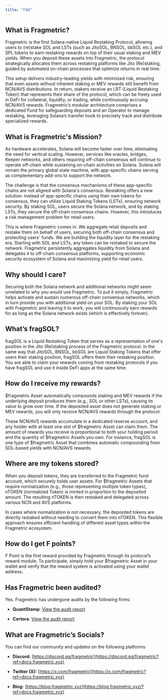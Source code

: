 ```yaml
---
title: "FAQ"
---
```


## What is Fragmetric?

Fragmetric is the first Solana-native Liquid Restaking Protocol, allowing users to (re)stake SOL and LSTs (such as JitoSOL, BNSOL, bbSOL etc.), and SPL tokens to earn restaking rewards on top of their usual staking and MEV yields. When you deposit these assets into Fragmetric, the protocol strategically allocates them across restaking platforms like Jito (Re)staking, guided by automated on-chain processes that optimize returns in real time.

This setup delivers industry-leading yields with minimized risk, ensuring that even assets without inherent staking or MEV rewards still benefit from NCN/AVS distributions. In return, stakers receive an LRT (Liquid Restaking Token) that represents their share of the protocol, which can be freely used in DeFi for collateral, liquidity, or trading, while continuously accruing NCN/AVS rewards. Fragmetric’s modular architecture comprises a dedicated Fund for safeguarding deposits and an Operator to manage restaking, leveraging Solana’s transfer hook to precisely track and distribute specialized rewards.

## What is Fragmetric's Mission?

As hardware accelerates, Solana will become faster over time, eliminating the need for vertical scaling. However, services like oracles, bridges, Keeper networks, and others requiring off-chain consensus will continue to operate off-chain while sustaining on-chain activities on Solana. Solana will remain the primary global state machine, with app-specific chains serving as complementary add-ons to support the network.

The challenge is that the consensus mechanisms of these app-specific chains are not aligned with Solana's consensus. Restaking offers a new solution: instead of app-specific chains using their own tokens for consensus, they can utilize Liquid Staking Tokens (LSTs), ensuring network security. By staking SOL, users secure the Solana network, and by staking LSTs, they secure the off-chain consensus chains. However, this introduces a risk management problem for retail users.

This is where Fragmetric comes in. We aggregate retail deposits and restake them on behalf of users, securing both off-chain consensus and protecting users' funds. We are building the liquidity layer for the restaking era. Starting with SOL and LSTs, any token can be restaked to secure the network. Fragmetric persistently aggregates liquidity from Solana and delegates it to off-chain consensus platforms, supporting economic security ecosystem of Solana and maximizing yield for retail users.

## Why should I care?

Securing both the Solana network and additional networks might seem unrelated to why you would use Fragmetric. To put it simply, Fragmetric helps activate and sustain numerous off-chain consensus networks, which in turn provide you with additional yield on your SOL. By staking your SOL with Fragmetric and leaving it to work, you will continuously earn rewards for as long as the Solana network exists (which is effectively forever).

## What’s fragSOL?

fragSOL is a Liquid Restaking Token that serves as a representation of one's position in the Jito (Re)staking process of the Fragmetric protocol. In the same way that JitoSOL, BNSOL, bbSOL are Liquid Staking Tokens that offer users their staking position, fragSOL offers them their restaking position. You are able to claim your rewards coming from restaking protocols if you have fragSOL and use it inside DeFi apps at the same time.

## How do I receive my rewards?

$fragmetric Asset automatically compounds staking and MEV rewards if the underlying deposit produces them (e.g., SOL or other LSTs), causing its value to grow over time. If the deposited asset does not generate staking or MEV rewards, you will only receive NCN/AVS rewards through the protocol.

These NCN/AVS rewards accumulate in a dedicated reserve account, and any holder with at least one slot of $fragmetric Asset can claim them. The amount of rewards you receive is proportional to both your holding period and the quantity of $fragmetric Assets you own. For instance, fragSOL is one type of $fragmetric Asset that combines automatic compounding from SOL-based yields with NCN/AVS rewards.

## Where are my tokens stored?

When you deposit tokens, they are transferred to the Fragmetric fund account, which securely holds user assets. For $fragmetric Assets that require normalization (e.g., those representing multiple token types), nTOKEN (normalized Token) is minted in proportion to the deposited amount. The resulting nTOKEN is then restaked and delegated across various NCN and AVS platforms.

In cases where normalization is not necessary, the deposited tokens are directly restaked without needing to convert them into nTOKEN. This flexible approach ensures efficient handling of different asset types within the Fragmetric ecosystem.

## How do I get F points?

F Point is the first reward provided by Fragmetric through its protocol’s reward module. To participate, simply hold your $fragmetric Asset in your wallet and verify that the reward system is activated using your wallet address.

## Has Fragmetric been audited?

Yes. Fragmetric has undergone audits by the following firms:

* **QuantStamp**: [View the audit report](https://docs.fragmetric.xyz/content/files/2024/11/QuantStamp---Fragmetric-Phase1-Final-Report.pdf)

* **Certora**: [View the audit report](https://docs.fragmetric.xyz/content/files/2024/10/Certora---Fragmetric-Phase1-Final-Report.pdf)

## What are Fragmetric’s Socials?

You can find our community and updates on the following platforms:

* **Discord:** [https://discord.gg/fragmetric](https://discord.gg/fragmetric?ref=docs.fragmetric.xyz)

* **Twitter (X):** [https://x.com/fragmetric](https://x.com/fragmetric?ref=docs.fragmetric.xyz)

* **Blog:** [https://blog.fragmetric.xyz](https://blog.fragmetric.xyz/?ref=docs.fragmetric.xyz)
